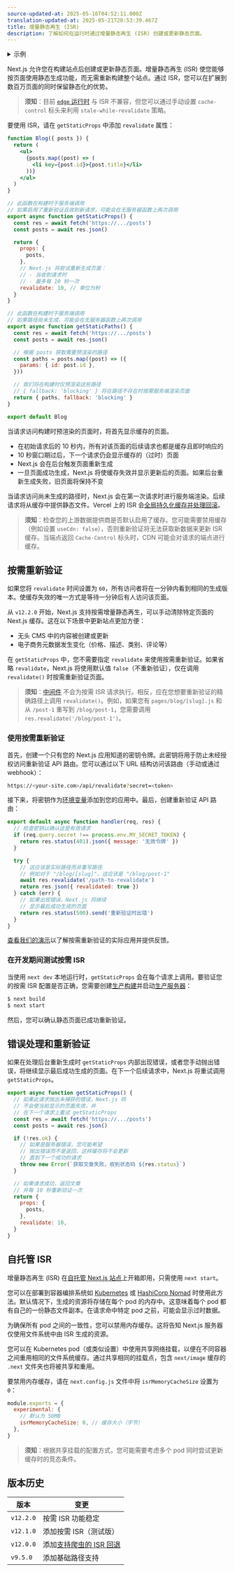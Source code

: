 ```yaml
---
source-updated-at: 2025-05-16T04:52:11.000Z
translation-updated-at: 2025-05-21T20:53:39.467Z
title: 增量静态再生 (ISR)
description: 了解如何在运行时通过增量静态再生 (ISR) 创建或更新静态页面。
---
```


<details>
  <summary>示例</summary>

- [Next.js Commerce](https://nextjs.org/commerce)
- [GitHub Reactions 演示](https://reactions-demo.vercel.app/)
- [Static Tweet 演示](https://static-tweet.vercel.app/)

</details>

Next.js 允许您在构建站点后创建或更新静态页面。增量静态再生 (ISR) 使您能够按页面使用静态生成功能，而无需重新构建整个站点。通过 ISR，您可以在扩展到数百万页面的同时保留静态化的优势。

> **须知**：目前 [`edge` 运行时](/docs/pages/api-reference/edge) 与 ISR 不兼容，但您可以通过手动设置 `cache-control` 标头来利用 `stale-while-revalidate` 策略。

要使用 ISR，请在 `getStaticProps` 中添加 `revalidate` 属性：

```jsx
function Blog({ posts }) {
  return (
    <ul>
      {posts.map((post) => (
        <li key={post.id}>{post.title}</li>
      ))}
    </ul>
  )
}

// 此函数在构建时于服务端调用
// 如果启用了重新验证且收到新请求，可能会在无服务器函数上再次调用
export async function getStaticProps() {
  const res = await fetch('https://.../posts')
  const posts = await res.json()

  return {
    props: {
      posts,
    },
    // Next.js 将尝试重新生成页面：
    // - 当收到请求时
    // - 最多每 10 秒一次
    revalidate: 10, // 单位为秒
  }
}

// 此函数在构建时于服务端调用
// 如果路径尚未生成，可能会在无服务器函数上再次调用
export async function getStaticPaths() {
  const res = await fetch('https://.../posts')
  const posts = await res.json()

  // 根据 posts 获取需要预渲染的路径
  const paths = posts.map((post) => ({
    params: { id: post.id },
  }))

  // 我们将在构建时仅预渲染这些路径
  // { fallback: 'blocking' } 将在路径不存在时按需服务端渲染页面
  return { paths, fallback: 'blocking' }
}

export default Blog
```

当请求访问构建时预渲染的页面时，将首先显示缓存的页面。

- 在初始请求后的 10 秒内，所有对该页面的后续请求也都是缓存且即时响应的
- 10 秒窗口期过后，下一个请求仍会显示缓存的（过时）页面
- Next.js 会在后台触发页面重新生成
- 一旦页面成功生成，Next.js 将使缓存失效并显示更新后的页面。如果后台重新生成失败，旧页面将保持不变

当请求访问尚未生成的路径时，Next.js 会在第一次请求时进行服务端渲染。后续请求将从缓存中提供静态文件。Vercel 上的 ISR 会[全局持久化缓存并处理回滚](https://vercel.com/docs/concepts/next.js/incremental-static-regeneration?utm_source=next-site&utm_medium=docs&utm_campaign=next-website)。

> **须知**：检查您的上游数据提供商是否默认启用了缓存。您可能需要禁用缓存（例如设置 `useCdn: false`），否则重新验证将无法获取新数据来更新 ISR 缓存。当端点返回 `Cache-Control` 标头时，CDN 可能会对请求的端点进行缓存。

## 按需重新验证

如果您将 `revalidate` 时间设置为 `60`，所有访问者将在一分钟内看到相同的生成版本。使缓存失效的唯一方式是等待一分钟后有人访问该页面。

从 `v12.2.0` 开始，Next.js 支持按需增量静态再生，可以手动清除特定页面的 Next.js 缓存。这在以下场景中更新站点更加方便：

- 无头 CMS 中的内容被创建或更新
- 电子商务元数据发生变化（价格、描述、类别、评论等）

在 `getStaticProps` 中，您不需要指定 `revalidate` 来使用按需重新验证。如果省略 `revalidate`，Next.js 将使用默认值 `false`（不重新验证），仅在调用 `revalidate()` 时按需重新验证页面。

> **须知**：[中间件](/docs/pages/building-your-application/routing/middleware) 不会为按需 ISR 请求执行。相反，应在您想要重新验证的精确路径上调用 `revalidate()`。例如，如果您有 `pages/blog/[slug].js` 和从 `/post-1` 重写到 `/blog/post-1`，您需要调用 `res.revalidate('/blog/post-1')`。

### 使用按需重新验证

首先，创建一个只有您的 Next.js 应用知道的密钥令牌。此密钥将用于防止未经授权访问重新验证 API 路由。您可以通过以下 URL 结构访问该路由（手动或通过 webhook）：

```bash filename="终端"
https://<your-site.com>/api/revalidate?secret=<token>
```

接下来，将密钥作为[环境变量](/docs/pages/building-your-application/configuring/environment-variables)添加到您的应用中。最后，创建重新验证 API 路由：

```js filename="pages/api/revalidate.js"
export default async function handler(req, res) {
  // 检查密钥以确认这是有效请求
  if (req.query.secret !== process.env.MY_SECRET_TOKEN) {
    return res.status(401).json({ message: '无效令牌' })
  }

  try {
    // 这应该是实际路径而非重写路径
    // 例如对于 "/blog/[slug]"，这应该是 "/blog/post-1"
    await res.revalidate('/path-to-revalidate')
    return res.json({ revalidated: true })
  } catch (err) {
    // 如果出现错误，Next.js 将继续
    // 显示最后成功生成的页面
    return res.status(500).send('重新验证时出错')
  }
}
```

[查看我们的演示](https://on-demand-isr.vercel.app)以了解按需重新验证的实际应用并提供反馈。

### 在开发期间测试按需 ISR

当使用 `next dev` 本地运行时，`getStaticProps` 会在每个请求上调用。要验证您的按需 ISR 配置是否正确，您需要创建[生产构建](/docs/pages/api-reference/next-cli#build)并启动[生产服务器](/docs/pages/api-reference/next-cli#production)：

```bash filename="终端"
$ next build
$ next start
```

然后，您可以确认静态页面已成功重新验证。

## 错误处理和重新验证

如果在处理后台重新生成时 `getStaticProps` 内部出现错误，或者您手动抛出错误，将继续显示最后成功生成的页面。在下一个后续请求中，Next.js 将重试调用 `getStaticProps`。

```jsx
export async function getStaticProps() {
  // 如果此请求抛出未捕获的错误，Next.js 将
  // 不会使当前显示的页面失效，并
  // 在下一个请求上重试 getStaticProps
  const res = await fetch('https://.../posts')
  const posts = await res.json()

  if (!res.ok) {
    // 如果是服务器错误，您可能希望
    // 抛出错误而不是返回，这样缓存将不会更新
    // 直到下一个成功的请求
    throw new Error(`获取文章失败，收到状态码 ${res.status}`)
  }

  // 如果请求成功，返回文章
  // 并每 10 秒重新验证一次
  return {
    props: {
      posts,
    },
    revalidate: 10,
  }
}
```

## 自托管 ISR

增量静态再生 (ISR) 在[自托管 Next.js 站点](/docs/pages/building-your-application/deploying#self-hosting)上开箱即用，只需使用 `next start`。

您可以在部署到容器编排系统如 [Kubernetes](https://kubernetes.io/) 或 [HashiCorp Nomad](https://www.nomadproject.io/) 时使用此方法。默认情况下，生成的资源将存储在每个 pod 的内存中。这意味着每个 pod 都有自己的一份静态文件副本。在请求命中特定 pod 之前，可能会显示过时数据。

为确保所有 pod 之间的一致性，您可以禁用内存缓存。这将告知 Next.js 服务器仅使用文件系统中由 ISR 生成的资源。

您可以在 Kubernetes pod（或类似设置）中使用共享网络挂载，以便在不同容器之间重用相同的文件系统缓存。通过共享相同的挂载点，包含 `next/image` 缓存的 `.next` 文件夹也将被共享和重用。

要禁用内存缓存，请在 `next.config.js` 文件中将 `isrMemoryCacheSize` 设置为 `0`：

```js filename="next.config.js"
module.exports = {
  experimental: {
    // 默认为 50MB
    isrMemoryCacheSize: 0, // 缓存大小（字节）
  },
}
```

> **须知**：根据共享挂载的配置方式，您可能需要考虑多个 pod 同时尝试更新缓存时的竞态条件。

## 版本历史

| 版本       | 变更                                                                                 |
| ---------- | ----------------------------------------------------------------------------------- |
| `v12.2.0` | 按需 ISR 功能稳定                                                                 |
| `v12.1.0` | 添加按需 ISR（测试版）                                                             |
| `v12.0.0` | 添加[支持爬虫的 ISR 回退](https://nextjs.org/blog/next-12#bot-aware-isr-fallback) |
| `v9.5.0`  | 添加基础路径支持                                                                        |